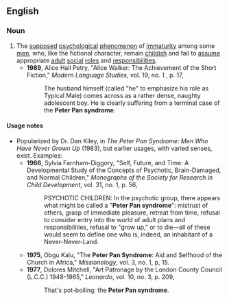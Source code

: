 ==English==

===Noun===
{{wikipedia}}
{{en-noun|sg=[[w:Peter_Pan|Peter Pan]] [[syndrome]]|-}}

# The [[supposed]] [[psychological]] [[phenomenon]] of [[immaturity]] among some [[men]], who, like the fictional character, remain [[childish]] and fail to [[assume]] appropriate [[adult]] [[social]] [[role]]s and [[responsibility|responsibilities]].
#*'''1989''', Alice Hall Petry, "Alice Walker: The Achievement of the Short Fiction," ''Modern Language Studies'', vol. 19, no. 1 , p. 17,
#*:The husband himself (called "he" to emphasize his role as Typical Male) comes across as a rather dense, naughty adolescent boy.  He is clearly suffering from a terminal case of the '''Peter Pan syndrome'''.

====Usage notes====
*Popularized by Dr. Dan Kiley, in ''The Peter Pan Syndrome: Men Who Have Never Grown Up'' (1983), but earlier usages, with varied senses, exist.  Examples:
**'''1966''', Sylvia Farnham-Diggory, "Self, Future, and Time: A Developmental Study of the Concepts of Psychotic, Brain-Damaged, and Normal Children," ''Monographs of the Society for Research in Child Development'', vol. 31, no. 1, p. 56,
**:PSYCHOTIC CHILDREN: In the psychotic group, there appears what might be called a "'''Peter Pan syndrome'''": mistrust of others, grasp of immediate pleasure, retreat from time, refusal to consider entry into the world of adult plans and responsibilities, refusal to "grow up," or to die—all of these would seem to define one who is, indeed, an inhabitant of a Never-Never-Land.
**'''1975''', Obgu Kalu, "The '''Peter Pan Syndrome''': Aid and Selfhood of the Church in Africa," ''Missionology'', vol. 3, no. 1, p, 15.
**'''1977''', Dolores Mitchell, "Art Patronage by the London County Council (L.C.C.) 1948-1965," ''Leonardo'', vol. 10, no. 3, p. 209,
**:That's pot-boiling: the '''Peter Pan syndrome'''.